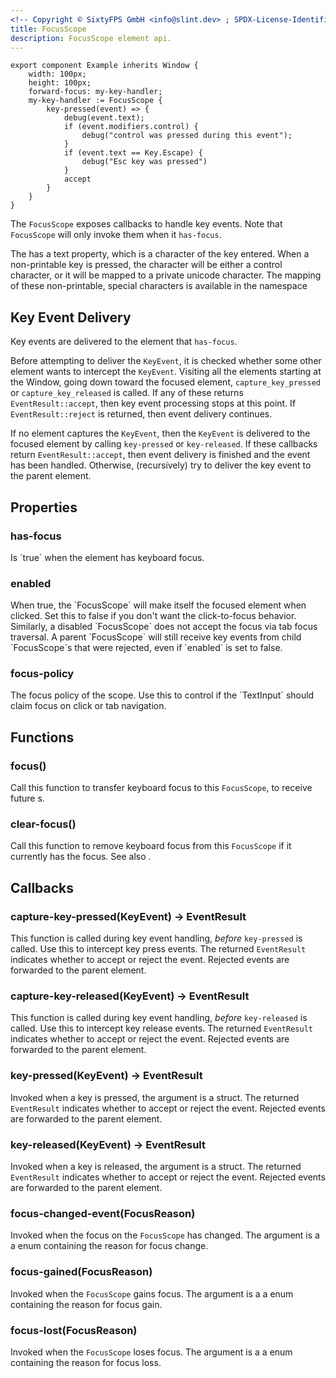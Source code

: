 ```yaml
---
<!-- Copyright © SixtyFPS GmbH <info@slint.dev> ; SPDX-License-Identifier: MIT -->
title: FocusScope
description: FocusScope element api.
---
```


```slint playground
export component Example inherits Window {
    width: 100px;
    height: 100px;
    forward-focus: my-key-handler;
    my-key-handler := FocusScope {
        key-pressed(event) => {
            debug(event.text);
            if (event.modifiers.control) {
                debug("control was pressed during this event");
            }
            if (event.text == Key.Escape) {
                debug("Esc key was pressed")
            }
            accept
        }
    }
}
```

The `FocusScope` exposes callbacks to handle key events. Note that `FocusScope`
will only invoke them when it `has-focus`.

The <Link type="KeyEvent" /> has a text property, which is a character of the key entered.
When a non-printable key is pressed, the character will be either a control character,
or it will be mapped to a private unicode character. The mapping of these non-printable, special characters is available in the <Link type="KeyEvent"/> namespace

## Key Event Delivery

Key events are delivered to the element that `has-focus`.

Before attempting to deliver the `KeyEvent`, it is checked whether some other element wants to intercept the `KeyEvent`.
Visiting all the elements starting at the Window, going down toward the focused element, `capture_key_pressed` or `capture_key_released` is called.
If any of these returns `EventResult::accept`, then key event processing stops at this point. If `EventResult::reject` is returned,
then event delivery continues.

If no element captures the `KeyEvent`, then the `KeyEvent` is delivered to the focused element by calling `key-pressed` or `key-released`.
If these callbacks return `EventResult::accept`, then event delivery is finished and the event has been handled. Otherwise, (recursively) try
to deliver the key event to the parent element.

## Properties

### has-focus
<SlintProperty propName="has-focus" typeName="bool" defaultValue="false" propertyVisibility="out">
Is `true` when the element has keyboard focus.
</SlintProperty>

### enabled
<SlintProperty propName="enabled" typeName="bool" defaultValue="true">
 When true, the `FocusScope` will make itself the focused element when clicked. Set this to false if you don't want the click-to-focus
    behavior. Similarly, a disabled `FocusScope` does not accept the focus via tab focus traversal. A parent `FocusScope` will still receive key events from
    child `FocusScope`s that were rejected, even if `enabled` is set to false.
</SlintProperty>

### focus-policy
<SlintProperty propName="focus-policy" typeName="enum" enumName="FocusPolicy">
The focus policy of the scope. Use this to control if the `TextInput` should claim focus on click or tab navigation.
</SlintProperty>

## Functions

### focus()
Call this function to transfer keyboard focus to this `FocusScope`, to receive future <Link type="KeyEvent" />s.

### clear-focus()
Call this function to remove keyboard focus from this `FocusScope` if it currently has the focus. See also <Link type="FocusHandling" />.

## Callbacks

### capture-key-pressed(KeyEvent) -> EventResult
This function is called during key event handling, *before* `key-pressed` is called. Use this to intercept key press events. The returned `EventResult`
indicates whether to accept or reject the event. Rejected events are forwarded to the parent element.

### capture-key-released(KeyEvent) -> EventResult
This function is called during key event handling, *before* `key-released` is called. Use this to intercept key release events. The returned `EventResult`
indicates whether to accept or reject the event. Rejected events are forwarded to the parent element.

### key-pressed(KeyEvent) -> EventResult
Invoked when a key is pressed, the argument is a <Link type="KeyEvent" /> struct. The returned `EventResult`
indicates whether to accept or reject the event. Rejected events are forwarded to the parent element.

### key-released(KeyEvent) -> EventResult
Invoked when a key is released, the argument is a <Link type="KeyEvent" /> struct. The returned `EventResult`
indicates whether to accept or reject the event. Rejected events are forwarded to the parent element.

### focus-changed-event(FocusReason)
Invoked when the focus on the `FocusScope` has changed. The argument is a a <Link type="FocusReason" /> enum containing the reason for focus change.

### focus-gained(FocusReason)
Invoked when the `FocusScope` gains focus. The argument is a a <Link type="FocusReason" /> enum containing the reason for focus gain.

### focus-lost(FocusReason)
Invoked when the `FocusScope` loses focus. The argument is a a <Link type="FocusReason" /> enum containing the reason for focus loss.
